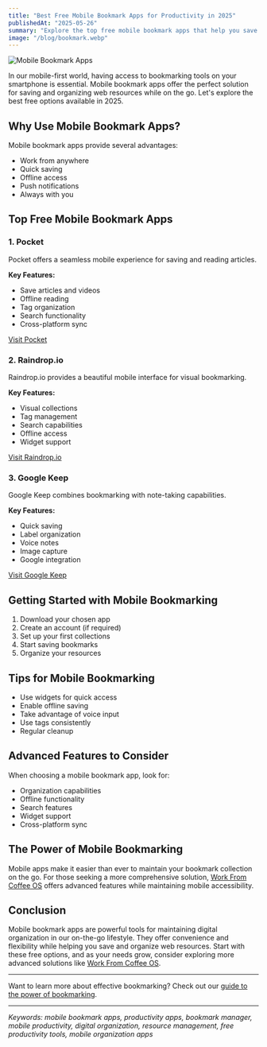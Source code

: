 ```yaml
---
title: "Best Free Mobile Bookmark Apps for Productivity in 2025"
publishedAt: "2025-05-26"
summary: "Explore the top free mobile bookmark apps that help you save and organize web resources on the go. Learn about their features and how they can enhance your digital organization."
image: "/blog/bookmark.webp"
---
```


<Image
  src="/blog/bookmark.webp"
  alt="Mobile Bookmark Apps"
  width={1000}
  height={1000}
/>

In our mobile-first world, having access to bookmarking tools on your smartphone is essential. Mobile bookmark apps offer the perfect solution for saving and organizing web resources while on the go. Let's explore the best free options available in 2025.

## Why Use Mobile Bookmark Apps?

Mobile bookmark apps provide several advantages:

- Work from anywhere
- Quick saving
- Offline access
- Push notifications
- Always with you

## Top Free Mobile Bookmark Apps

### 1. Pocket

Pocket offers a seamless mobile experience for saving and reading articles.

**Key Features:**

- Save articles and videos
- Offline reading
- Tag organization
- Search functionality
- Cross-platform sync

[Visit Pocket](https://getpocket.com)

### 2. Raindrop.io

Raindrop.io provides a beautiful mobile interface for visual bookmarking.

**Key Features:**

- Visual collections
- Tag management
- Search capabilities
- Offline access
- Widget support

[Visit Raindrop.io](https://raindrop.io)

### 3. Google Keep

Google Keep combines bookmarking with note-taking capabilities.

**Key Features:**

- Quick saving
- Label organization
- Voice notes
- Image capture
- Google integration

[Visit Google Keep](https://keep.google.com)

## Getting Started with Mobile Bookmarking

1. Download your chosen app
2. Create an account (if required)
3. Set up your first collections
4. Start saving bookmarks
5. Organize your resources

## Tips for Mobile Bookmarking

- Use widgets for quick access
- Enable offline saving
- Take advantage of voice input
- Use tags consistently
- Regular cleanup

## Advanced Features to Consider

When choosing a mobile bookmark app, look for:

- Organization capabilities
- Offline functionality
- Search features
- Widget support
- Cross-platform sync

## The Power of Mobile Bookmarking

Mobile apps make it easier than ever to maintain your bookmark collection on the go. For those seeking a more comprehensive solution, [Work From Coffee OS](/blog/post/wfcos-bookmark-app-curated-web) offers advanced features while maintaining mobile accessibility.

## Conclusion

Mobile bookmark apps are powerful tools for maintaining digital organization in our on-the-go lifestyle. They offer convenience and flexibility while helping you save and organize web resources. Start with these free options, and as your needs grow, consider exploring more advanced solutions like [Work From Coffee OS](/).

---

Want to learn more about effective bookmarking? Check out our [guide to the power of bookmarking](/blog/post/never-lose-a-gem-power-of-bookmarking).

---

_Keywords: mobile bookmark apps, productivity apps, bookmark manager, mobile productivity, digital organization, resource management, free productivity tools, mobile organization apps_
